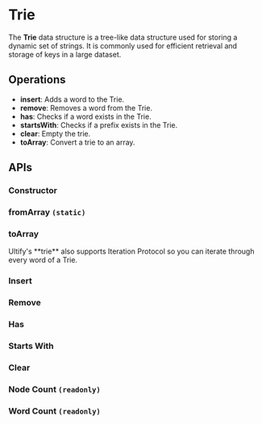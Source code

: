 # Trie


The **Trie** data structure is a tree-like data structure used for storing a dynamic set of strings.
It is commonly used for efficient retrieval and storage of keys in a large dataset.

## Operations

- **insert**: Adds a word to the Trie.
- **remove**: Removes a word from the Trie.
- **has**: Checks if a word exists in the Trie.
- **startsWith**: Checks if a prefix exists in the Trie.
- **clear**: Empty the trie.
- **toArray**: Convert a trie to an array.

## APIs

### Constructor

<Playground files={constructorFiles} />

### fromArray `(static)`

<Playground files={fromArray} />

### toArray

<Playground files={toArrayFiles} />

<Callout type="info">
  Ultify's **trie** also supports Iteration Protocol so you can iterate through
  every word of a Trie.
</Callout>

<Playground files={iterateFiles} />

### Insert

<Playground files={insertFiles} />

### Remove

<Playground files={removeFiles} />

### Has

<Playground files={hasFiles} />

### Starts With

<Playground files={startsWithFiles} />

### Clear

<Playground files={clearFiles} />

### Node Count `(readonly)`

<Playground files={nodeCountFiles} />

### Word Count `(readonly)`

<Playground files={wordCountFiles} />
